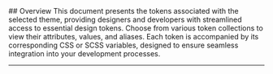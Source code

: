 
<Meta title='Theme Config/Tokens'/>

<MdxPage breadcrumb='Theme Config' title='Tokens'>
## Overview
This document presents the tokens associated with the selected theme, providing designers and developers with streamlined access to essential design tokens.
Choose from various token collections to view their attributes, values, and aliases. Each token is accompanied by its corresponding CSS or SCSS variables,
designed to ensure seamless integration into your development processes.

---
  <TokenDictionary/>
</MdxPage>
